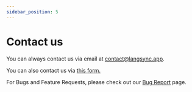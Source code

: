 ```yaml
---
sidebar_position: 5
---
```


# Contact us

You can always contact us via email at [contact@langsync.app](mailto:contact@langsync.app).

You can also contact us via [this form.](https://tally.so/r/3lOOYo)

For Bugs and Feature Requests, please check out our [Bug Report](bug_report) page.

